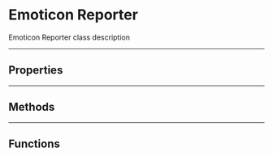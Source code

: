 
# Emoticon Reporter
Emoticon Reporter class description

---
## Properties

---
## Methods

---
## Functions
